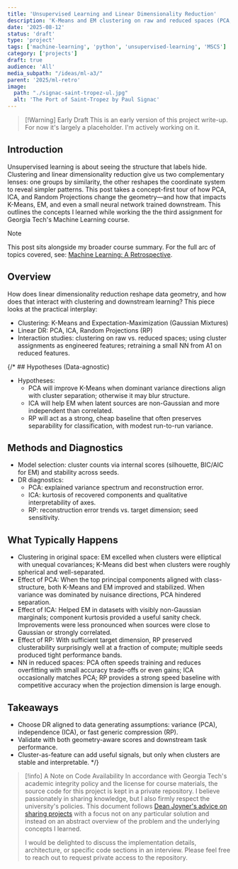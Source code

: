 ```yaml
---
title: 'Unsupervised Learning and Linear Dimensionality Reduction'
description: 'K-Means and EM clustering on raw and reduced spaces (PCA, ICA, Random Projections), plus the impact on a downstream neural classifier.'
date: '2025-08-12'
status: 'draft'
type: 'project'
tags: ['machine-learning', 'python', 'unsupervised-learning', 'MSCS']
category: ['projects']
draft: true
audience: 'All'
media_subpath: "/ideas/ml-a3/"
parent: '2025/ml-retro'
image:
  path: "./signac-saint-tropez-ul.jpg"
  alt: 'The Port of Saint-Tropez by Paul Signac'
---
```


> [!Warning] Early Draft
> This is an early version of this project write-up. For now it's largely a placeholder. I'm actively working on it.

## Introduction

Unsupervised learning is about seeing the structure that labels hide. Clustering and linear dimensionality reduction give us two complementary lenses: one groups by similarity, the other reshapes the coordinate system to reveal simpler patterns. This post takes a concept-first tour of how PCA, ICA, and Random Projections change the geometry—and how that impacts K-Means, EM, and even a small neural network trained downstream. This outlines the concepts I learned while working the the third assignment for Georgia Tech's Machine Learning course.

> [!note]
> This post sits alongside my broader course summary. For the full arc of topics covered, see: [Machine Learning: A Retrospective](/ideas/2025/ml-retro/).

## Overview

How does linear dimensionality reduction reshape data geometry, and how does that interact with clustering and downstream learning? This piece looks at the practical interplay:

- Clustering: K-Means and Expectation-Maximization (Gaussian Mixtures)
- Linear DR: PCA, ICA, Random Projections (RP)
- Interaction studies: clustering on raw vs. reduced spaces; using cluster assignments as engineered features; retraining a small NN from A1 on reduced features.

{/* ## Hypotheses (Data-agnostic)

- Hypotheses:
  - PCA will improve K-Means when dominant variance directions align with cluster separation; otherwise it may blur structure.
  - ICA will help EM when latent sources are non-Gaussian and more independent than correlated.
  - RP will act as a strong, cheap baseline that often preserves separability for classification, with modest run-to-run variance.

## Methods and Diagnostics

- Model selection: cluster counts via internal scores (silhouette, BIC/AIC for EM) and stability across seeds.
- DR diagnostics:
  - PCA: explained variance spectrum and reconstruction error.
  - ICA: kurtosis of recovered components and qualitative interpretability of axes.
  - RP: reconstruction error trends vs. target dimension; seed sensitivity.

## What Typically Happens

- Clustering in original space: EM excelled when clusters were elliptical with unequal covariances; K-Means did best when clusters were roughly spherical and well-separated.
- Effect of PCA: When the top principal components aligned with class-structure, both K-Means and EM improved and stabilized. When variance was dominated by nuisance directions, PCA hindered separation.
- Effect of ICA: Helped EM in datasets with visibly non-Gaussian marginals; component kurtosis provided a useful sanity check. Improvements were less pronounced when sources were close to Gaussian or strongly correlated.
- Effect of RP: With sufficient target dimension, RP preserved clusterability surprisingly well at a fraction of compute; multiple seeds produced tight performance bands.
- NN in reduced spaces: PCA often speeds training and reduces overfitting with small accuracy trade-offs or even gains; ICA occasionally matches PCA; RP provides a strong speed baseline with competitive accuracy when the projection dimension is large enough.

## Takeaways

- Choose DR aligned to data generating assumptions: variance (PCA), independence (ICA), or fast generic compression (RP).
- Validate with both geometry-aware scores and downstream task performance.
- Cluster-as-feature can add useful signals, but only when clusters are stable and interpretable. */}

> [!info] A Note on Code Availability
> In accordance with Georgia Tech's academic integrity policy and the license for course materials, the source code for this project is kept in a private repository. I believe passionately in sharing knowledge, but I also firmly respect the university's policies. This document follows [Dean Joyner's advice on sharing projects](https://www.reddit.com/r/OMSCS/comments/zwdwns/comment/j1udv6w/) with a focus not on any particular solution and instead on an abstract overview of the problem and the underlying concepts I learned.
>
> I would be delighted to discuss the implementation details, architecture, or specific code sections in an interview. Please feel free to reach out to request private access to the repository.